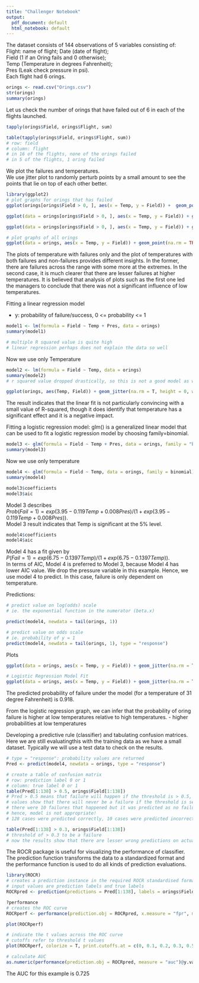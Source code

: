 ```yaml
---
title: "Challenger Notebook"
output:
  pdf_document: default
  html_notebook: default
---
```

The dataset consists of 144 observations of 5 variables consisting of:  
Flight: name of flight; 
Date (date of flight);  
Field (1 if an Oring fails and 0 otherwise);  
Temp (Temperature in degrees Fahrenheit);   
Pres (Leak check pressure in psi).   
Each flight had 6 orings.
```r
orings <- read.csv("Orings.csv")
str(orings)
summary(orings)
```
Let us check the number of orings that have failed out of 6 in each of the flights launched.
```r
tapply(orings$Field, orings$Flight, sum)

table(tapply(orings$Field, orings$Flight, sum))
# row: field
# column: flight
# in 16 of the flights, none of the orings failed
# in 5 of the flights, 1 oring failed

```
We plot the failures and temperatures.  
We use jitter plot to randomly perturb points by a small amount to see the points that lie on top of each other better.
```r
library(ggplot2)
# plot graphs for orings that has failed
ggplot(orings[orings$Field > 0, ], aes(x = Temp, y = Field)) +  geom_point(na.rm = TRUE)

ggplot(data = orings[orings$Field > 0, ], aes(x = Temp, y = Field)) + geom_point(na.rm = TRUE) + geom_jitter(na.rm = TRUE, width = 0, height = 0.1) + ylim(c(0.5, 1.5))

ggplot(data = orings[orings$Field > 0, ], aes(x = Temp, y = Field)) + geom_point(na.rm = TRUE) + geom_jitter(na.rm = TRUE, width = 2, height = 0) + ylim(c(0.5, 1.5))

# plot graphs of all orings
ggplot(data = orings, aes(x = Temp, y = Field)) + geom_point(na.rm = TRUE) + geom_jitter(na.rm = TRUE, width = 2, height = 0)
```
The plots of temperature with failures only and the plot of temperatures with both failures and non-failures provides different insights. In the former, there are failures across the range with some more at the extremes. In the second case, it is much clearer that there are lesser failures at higher temperatures. It is believed that analysis of plots such as the first one led the managers to conclude that there was not a significant influence of low temperatures.

Fitting a linear regression model

- y: probability of failure/success, 0 <= probability <= 1

```r
model1 <- lm(formula = Field ~ Temp + Pres, data = orings)
summary(model1)

# multiple R squared value is quite high
# linear regression perhaps does not explain the data so well
```
Now we use only Temperature
```r
model2 <- lm(formula = Field ~ Temp, data = orings)
summary(model2)
# r squared value dropped drastically, so this is not a good model as well

ggplot(orings, aes(Temp, Field)) + geom_jitter(na.rm = T, height = 0, width = 2) + geom_smooth(method = "lm", se = F,na.rm = T, fullrange = T)

```
The result indicates that the linear fit is not particularly convincing with a small value of R-squared, though it does identify that temperature has a significant effect and it is a negative impact.

Fitting a logistic regression model: glm() is a generalized linear model that can be used to fit a logistic regression model by choosing family=binomial.
```r
model3 <- glm(formula = Field ~ Temp + Pres, data = orings, family = "binomial")
summary(model3)
```
Now we use only temperature
```r
model4 <- glm(formula = Field ~ Temp, data = orings, family = binomial)
summary(model4)
```
```r
model3$coefficients
model3$aic
```
Model 3 describes  
$Prob(Fail = 1) = exp(3.95-0.119 Temp + 0.008 Pres)/(1+exp(3.95-0.119Temp+0.008Pres)).$  
Model 3 result indicates that Temp is significant at the 5% level.  
```r
model4$coefficients
model4$aic
```

Model 4 has a fit given by   
$P(Fail=1) = exp(6.75-0.1397Temp)/(1+exp(6.75-0.1397Temp))$.  
In terms of AIC, Model 4 is preferred to Model 3, because Model 4 has lower AIC value.
We drop the pressure variable in this example.
Hence, we use model 4 to predict. In this case, failure is only dependent on temperature.

Predictions:
```r
# predict value on log(odds) scale
# ie. the exponential function in the numerator (beta.x)

predict(model4, newdata = tail(orings, 1))

# predict value on odds scale
# ie. probability of y = 1
predict(model4, newdata = tail(orings, 1), type = "response")
```
Plots
```r
ggplot(data = orings, aes(x = Temp, y = Field)) + geom_jitter(na.rm = T, height = 0, width = 2) 

# Logistic Regression Model Fit
ggplot(data = orings, aes(x = Temp, y = Field)) + geom_jitter(na.rm = T, height = 0, width = 2) + geom_smooth(method = "glm", se = F, na.rm = T, fullrange = T, method.args = list(family = "binomial"))

```
The predicted probability of failure under the model (for a temperature of 31 degree Fahrenheit) is 0.918.

From the logistic regression graph, we can infer that the probability of oring failure is higher at low temperatures relative to high temperatures.
- higher probabilities at low temperatures


Developing a predictive rule (classifier) and tabulating confusion matrices.  
Here we are still evaluatingthis with the training data as we have a small dataset. Typically we will use a test data to check on the results.
```r
# type = "response": probability values are returned
Pred <- predict(model4, newdata = orings, type = "response")

# create a table of confusion matrix
# row: prediction label 0 or 1
# column: true label 0 or 1
table(Pred[1:138] > 0.5, orings$Field[1:138])
# Pred > 0.5 means that failure will happen if the threshold is > 0.5, which will predict value of 1
# values show that there will never be a failure if the threshold is set at 0.5
# there were 10 failures that happened but it was predicted as no failure will happen
# hence, model is not appropriate!
# 128 cases were predicted correctly, 10 cases were predicted incorrectly. 
```

```r
table(Pred[1:138] > 0.3, orings$Field[1:138])
# threshold of > 0.3 to be a failure
# now the results show that there are lesser wrong predictions on actual failures (ie. predicted as not failure)
```

The ROCR package is useful for visualizing the performance of classifier. The prediction function transforms the data to a standardized format and the performance function is used to do all kinds of prediction evaluations.
```r
library(ROCR)
# creates a prediction instance in the required ROCR standardised format
# input values are prediction labels and true labels
ROCRpred <- prediction(predictions = Pred[1:138], labels = orings$Field[1:138])

?performance
# creates the ROC curve
ROCRperf <- performance(prediction.obj = ROCRpred, x.measure = "fpr", measure = "tpr")

plot(ROCRperf)

# indicate the t values across the ROC curve
# cutoffs refer to threshold t values
plot(ROCRperf, colorize = T, print.cutoffs.at = c(0, 0.1, 0.2, 0.3, 0.5, 1), text.adj = c(-0.2, 1.7))

# calculate AUC
as.numeric(performance(prediction.obj = ROCRpred, measure = "auc")@y.values)
```
The AUC for this example is 0.725